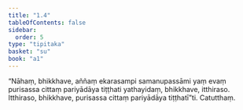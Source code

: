 ```yaml
---
title: "1.4"
tableOfContents: false
sidebar:
  order: 5
type: "tipitaka"
basket: "su"
book: "a1"
---
```



<DynamicBreadcrumb />

<Division number="4" book="a1" bookNo="15" page="1">

<Paragraph number="9" book="a1">
“Nāhaṃ, bhikkhave, aññaṃ ekarasampi samanupassāmi yaṃ evaṃ purisassa cittaṃ pariyādāya tiṭṭhati yathayidaṃ, bhikkhave, itthiraso. Itthiraso, bhikkhave, purisassa cittaṃ pariyādāya tiṭṭhatī”ti.

</Paragraph>
</Division>

<Paragraph number="10" type="center" book="a1">
Catutthaṃ.
</Paragraph>